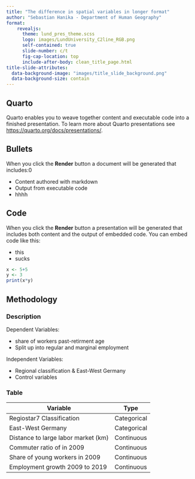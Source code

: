 ```yaml
---
title: "The difference in spatial variables in longer format"
author: "Sebastian Hanika - Department of Human Geography"
format:
    revealjs:
      theme: lund_pres_theme.scss
      logo: images/LundUniversity_C2line_RGB.png
      self-contained: true
      slide-number: c/t
      fig-cap-location: top
      include-after-body: clean_title_page.html
title-slide-attributes:
  data-background-image: "images/title_slide_background.png"
  data-background-size: contain
---
```


## Quarto

Quarto enables you to weave together content and executable code into a finished presentation. To learn more about Quarto presentations see <https://quarto.org/docs/presentations/>.

## Bullets

When you click the **Render** button a document will be generated that includes:0

-   Content authored with markdown
-   Output from executable code
-   hhhh

## Code

When you click the **Render** button a presentation will be generated that includes both content and the output of embedded code. You can embed code like this:

- this 
- sucks

```r
x <- 5+5
y <- 3
print(x*y)
```

## Methodology

::: panel-tabset
### Description

Dependent Variables:

-   share of workers past-retirment age
-   Split up into regular and marginal employment

Independent Variables:

-   Regional classification & East-West Germany
-   Control variables

### Table

| Variable                            | Type        |
|-------------------------------------|-------------|
| Regiostar7 Classification           | Categorical |
| East-West Germany                   | Categorical |
| Distance to large labor market (km) | Continuous  |
| Commuter ratio of in 2009           | Continuous  |
| Share of young workers in 2009      | Continuous  |
| Employment growth 2009 to 2019      | Continuous  |
:::
